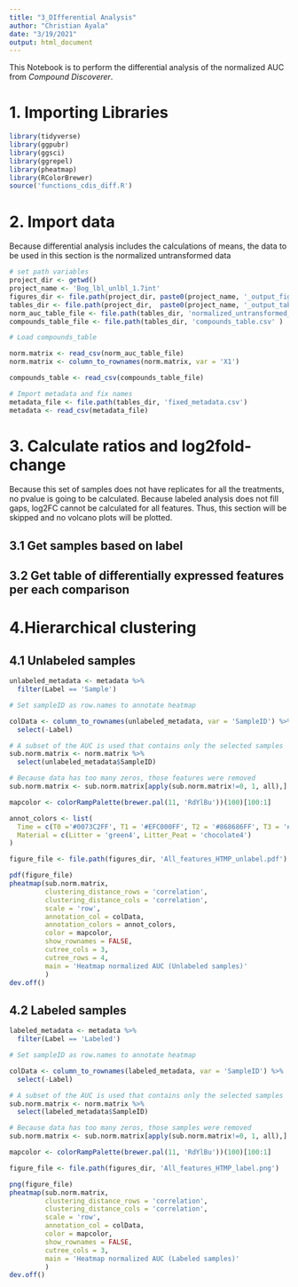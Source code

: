 ```yaml
---
title: "3_DIfferential Analysis"
author: "Christian Ayala"
date: "3/19/2021"
output: html_document
---
```


This Notebook is to perform the differential analysis of the normalized AUC from *Compound Discoverer*.

# 1. Importing Libraries

```r
library(tidyverse)
library(ggpubr)
library(ggsci)
library(ggrepel)
library(pheatmap)
library(RColorBrewer)
source('functions_cdis_diff.R')
```

# 2. Import data

Because differential analysis includes the calculations of means, the data to be used in this section is the normalized untransformed data

```r
# set path variables
project_dir <- getwd()
project_name <- 'Bog_lbl_unlbl_1.7int'
figures_dir <- file.path(project_dir, paste0(project_name, '_output_figures'))
tables_dir <- file.path(project_dir,  paste0(project_name, '_output_tables'))
norm_auc_table_file <- file.path(tables_dir, 'normalized_untransformed_auc_table.csv')
compounds_table_file <- file.path(tables_dir, 'compounds_table.csv' )

# Load compounds_table

norm.matrix <- read_csv(norm_auc_table_file)
norm.matrix <- column_to_rownames(norm.matrix, var = 'X1')

compounds_table <- read_csv(compounds_table_file)

# Import metadata and fix names
metadata_file <- file.path(tables_dir, 'fixed_metadata.csv')
metadata <- read_csv(metadata_file)

```

# 3. Calculate ratios and log2fold-change

Because this set of samples does not have replicates for all the treatments, no pvalue is going to be calculated. Because labeled analysis does not fill gaps, log2FC cannot be calculated for all features. Thus, this section will be skipped and no volcano plots will be plotted.

## 3.1 Get samples based on label

## 3.2 Get table of differentially expressed features per each comparison


# 4.Hierarchical clustering

## 4.1 Unlabeled samples

```r

unlabeled_metadata <- metadata %>% 
  filter(Label == 'Sample')

# Set sampleID as row.names to annotate heatmap

colData <- column_to_rownames(unlabeled_metadata, var = 'SampleID') %>% 
  select(-Label)

# A subset of the AUC is used that contains only the selected samples
sub.norm.matrix <- norm.matrix %>% 
  select(unlabeled_metadata$SampleID)

# Because data has too many zeros, those features were removed
sub.norm.matrix <- sub.norm.matrix[apply(sub.norm.matrix!=0, 1, all),]

mapcolor <- colorRampPalette(brewer.pal(11, 'RdYlBu'))(100)[100:1]

annot_colors <- list(
  Time = c(T0 ='#0073C2FF', T1 = '#EFC000FF', T2 = '#868686FF', T3 = '#CD534CFF'),
  Material = c(Litter = 'green4', Litter_Peat = 'chocolate4')
)

figure_file <- file.path(figures_dir, 'All_features_HTMP_unlabel.pdf')

pdf(figure_file)
pheatmap(sub.norm.matrix,
         clustering_distance_rows = 'correlation',
         clustering_distance_cols = 'correlation',
         scale = 'row',
         annotation_col = colData,
         annotation_colors = annot_colors,
         color = mapcolor,
         show_rownames = FALSE,
         cutree_cols = 3,
         cutree_rows = 4,
         main = 'Heatmap normalized AUC (Unlabeled samples)'
         )
dev.off()

```

## 4.2 Labeled samples

```r

labeled_metadata <- metadata %>% 
  filter(Label == 'Labeled')

# Set sampleID as row.names to annotate heatmap

colData <- column_to_rownames(labeled_metadata, var = 'SampleID') %>% 
  select(-Label)

# A subset of the AUC is used that contains only the selected samples
sub.norm.matrix <- norm.matrix %>% 
  select(labeled_metadata$SampleID)

# Because data has too many zeros, those samples were removed
sub.norm.matrix <- sub.norm.matrix[apply(sub.norm.matrix!=0, 1, all),]

mapcolor <- colorRampPalette(brewer.pal(11, 'RdYlBu'))(100)[100:1]

figure_file <- file.path(figures_dir, 'All_features_HTMP_label.png')

png(figure_file)
pheatmap(sub.norm.matrix,
         clustering_distance_rows = 'correlation',
         clustering_distance_cols = 'correlation',
         scale = 'row',
         annotation_col = colData,
         color = mapcolor,
         show_rownames = FALSE,
         cutree_cols = 3,
         main = 'Heatmap normalized AUC (Labeled samples)'
         )
dev.off()

```


